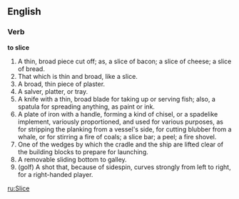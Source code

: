 ==English==

===Verb===

'''to slice'''

#A thin, broad piece cut off; as, a slice of bacon; a slice of cheese; a slice of bread.
#That which is thin and broad, like a slice.
#A broad, thin piece of plaster.
#A salver, platter, or tray.
#A knife with a thin, broad blade for taking up or serving fish; also, a spatula for spreading anything, as paint or ink.
#A plate of iron with a handle, forming a kind of chisel, or a spadelike implement, variously proportioned, and used for various purposes, as for stripping the planking from a vessel's side, for cutting blubber from a whale, or for stirring a fire of coals; a slice bar; a peel; a fire shovel.
#One of the wedges by which the cradle and the ship are lifted clear of the building blocks to prepare for launching.
#A removable sliding bottom to galley.
#(golf) A shot that, because of sidespin, curves strongly from left to right, for a right-handed player.

[[ru:Slice]]